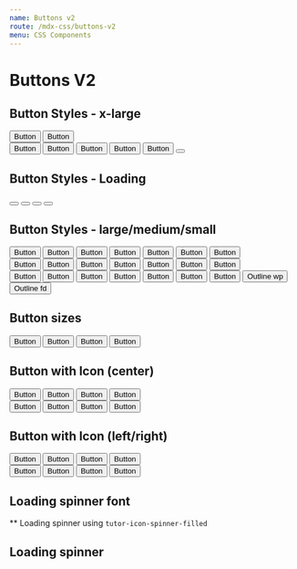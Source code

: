 ```yaml
---
name: Buttons v2
route: /mdx-css/buttons-v2
menu: CSS Components
---
```



# Buttons V2

## Button Styles - x-large

<Playground>
	<div className="tutor-btn-group tutor-mb-15">
		<button className="tutor-btn tutor-btn-wordpress tutor-btn-xl">Button</button>
		<button className="tutor-btn tutor-btn-wordpress-outline tutor-btn-xl">Button</button>
	</div>
	<div className="tutor-btn-group">
		<button className="tutor-btn tutor-btn-primary tutor-btn-xl">Button</button>
		<button className="tutor-btn tutor-btn-secondary tutor-btn-xl">Button</button>
		<button className="tutor-btn tutor-btn-tertiary tutor-is-outline tutor-btn-xl">Button</button>
		<button className="tutor-btn tutor-btn-disable tutor-no-hover  tutor-btn-xl">Button</button>
		<button className="tutor-btn tutor-btn-disable-outline tutor-no-hover tutor-btn-xl">Button</button>
		<button className="tutor-btn tutor-btn-loading tutor-no-hover tutor-btn-xl">
			<div class="ball"></div>
			<div class="ball"></div>
			<div class="ball"></div>
			<div class="ball"></div>
		</button>
	</div>
</Playground>

## Button Styles - Loading

<Playground>
	<div className="tutor-btn-group">
		<button className="tutor-btn tutor-btn-loading tutor-no-hover tutor-btn-xl">
			<div class="ball"></div>
			<div class="ball"></div>
			<div class="ball"></div>
			<div class="ball"></div>
		</button>
		<button className="tutor-btn tutor-btn-loading tutor-no-hover tutor-btn-lg">
			<div class="ball"></div>
			<div class="ball"></div>
			<div class="ball"></div>
			<div class="ball"></div>
		</button>
		<button className="tutor-btn tutor-btn-loading tutor-no-hover tutor-btn-md">
			<div class="ball"></div>
			<div class="ball"></div>
			<div class="ball"></div>
			<div class="ball"></div>
		</button>
		<button className="tutor-btn tutor-btn-loading tutor-no-hover tutor-btn-sm">
			<div class="ball"></div>
			<div class="ball"></div>
			<div class="ball"></div>
			<div class="ball"></div>
		</button>
	</div>
</Playground>

## Button Styles - large/medium/small

<Playground>
	<div className="tutor-btn-group">
		<button className="tutor-btn tutor-btn-wordpress tutor-btn-lg">Button</button>
		<button className="tutor-btn tutor-btn-wordpress-outline tutor-btn-lg">Button</button>
		<button className="tutor-btn tutor-btn-primary tutor-btn-lg">Button</button>
		<button className="tutor-btn tutor-btn-secondary tutor-btn-lg">Button</button>
		<button className="tutor-btn tutor-btn-tertiary tutor-is-outline tutor-btn-lg">Button</button>
		<button className="tutor-btn tutor-btn-disable tutor-no-hover tutor-btn-lg">Button</button>
		<button className="tutor-btn tutor-btn-disable-outline tutor-no-hover tutor-btn-lg">Button</button>
	</div>
	<div className="tutor-btn-group tutor-mt-15">
		<button className="tutor-btn tutor-btn-wordpress tutor-btn-md">Button</button>
		<button className="tutor-btn tutor-btn-wordpress-outline tutor-btn-md">Button</button>
		<button className="tutor-btn tutor-btn-primary tutor-btn-md">Button</button>
		<button className="tutor-btn tutor-btn-secondary tutor-btn-md">Button</button>
		<button className="tutor-btn tutor-btn-tertiary tutor-is-outline tutor-btn-md">Button</button>
		<button className="tutor-btn tutor-btn-disable tutor-no-hover tutor-btn-md">Button</button>
		<button className="tutor-btn tutor-btn-disable-outline tutor-no-hover tutor-btn-md">Button</button>
	</div>
	<div className="tutor-btn-group tutor-mt-15">
		<button className="tutor-btn tutor-btn-wordpress tutor-btn-sm">Button</button>
		<button className="tutor-btn tutor-btn-wordpress-outline tutor-btn-sm">Button</button>
		<button className="tutor-btn tutor-btn-primary tutor-btn-sm">Button</button>
		<button className="tutor-btn tutor-btn-secondary tutor-btn-sm">Button</button>
		<button className="tutor-btn tutor-btn-tertiary tutor-is-outline tutor-btn-sm">Button</button>
		<button className="tutor-btn tutor-btn-disable tutor-no-hover tutor-btn-sm">Button</button>
		<button className="tutor-btn tutor-btn-disable-outline tutor-no-hover tutor-btn-sm">Button</button>
		<button className="tutor-btn tutor-btn-disable-outline tutor-btn-outline-wp tutor-btn-sm">Outline wp</button>
		<button className="tutor-btn tutor-btn-disable-outline tutor-btn-outline-fd tutor-btn-sm">Outline fd</button>
	</div>
</Playground>

## Button sizes

<Playground>
	<div className="tutor-btn-group">
		<button className="tutor-btn tutor-btn-xl">Button</button>
		<button className="tutor-btn tutor-btn-lg">Button</button>
		<button className="tutor-btn tutor-btn-md">Button</button>
		<button className="tutor-btn tutor-btn-sm">Button</button>
	</div>
</Playground>

## Button with Icon (center)

<Playground>
	<div className="tutor-btn-group">
		<button className="tutor-btn tutor-btn-icon tutor-btn-primary tutor-btn-xl">
			<span className="btn-icon tutor-icon-heart-filled"></span>
			<span>Button</span>
		</button>
		<button className="tutor-btn tutor-btn-icon tutor-btn-primary tutor-btn-lg">
			<span className="btn-icon tutor-icon-heart-filled"></span>
			<span>Button</span>
		</button>
		<button className="tutor-btn tutor-btn-icon tutor-btn-primary tutor-btn-md">
			<span className="btn-icon tutor-icon-heart-filled"></span>
			<span>Button</span>
		</button>
		<button className="tutor-btn tutor-btn-icon tutor-btn-primary tutor-btn-sm">
			<span className="btn-icon tutor-icon-heart-filled"></span>
			<span>Button</span>
		</button>
	</div>
	<div className="tutor-btn-group tutor-mt-15">
		<button className="tutor-btn tutor-btn-icon tutor-btn-primary tutor-btn-sm">
			<span>Button</span>
			<span className="btn-icon tutor-icon-heart-filled"></span>
		</button>
		<button className="tutor-btn tutor-btn-icon tutor-btn-primary tutor-btn-md">
			<span>Button</span>
			<span className="btn-icon tutor-icon-heart-filled"></span>
		</button>
		<button className="tutor-btn tutor-btn-icon tutor-btn-primary tutor-btn-lg">
			<span>Button</span>
			<span className="btn-icon tutor-icon-heart-filled"></span>
		</button>
		<button className="tutor-btn tutor-btn-icon tutor-btn-primary tutor-btn-xl">
			<span>Button</span>
			<span className="btn-icon tutor-icon-heart-filled"></span>
		</button>
	</div>
</Playground>

## Button with Icon (left/right)

<Playground>
	<div className="tutor-btn-group">
		<button className="tutor-btn tutor-btn-icon tutor-btn-icon-left tutor-btn-xl">
			<span className="btn-icon  tutor-icon-heart-filled"></span>
			<span>Button</span>
		</button>
		<button className="tutor-btn tutor-btn-icon tutor-btn-icon-left tutor-btn-lg">
			<span className="btn-icon  tutor-icon-heart-filled"></span>
			<span>Button</span>
		</button>
		<button className="tutor-btn tutor-btn-icon tutor-btn-icon-left tutor-btn-md">
			<span className="btn-icon  tutor-icon-heart-filled"></span>
			<span>Button</span>
		</button>
		<button className="tutor-btn tutor-btn-icon tutor-btn-icon-left tutor-btn-sm">
			<span className="btn-icon  tutor-icon-heart-filled"></span>
			<span>Button</span>
		</button>
	</div>
	<div className="tutor-btn-group tutor-mt-15">
		<button className="tutor-btn tutor-btn-icon tutor-btn-icon-right tutor-btn-sm">
			<span>Button</span>
			<span className="btn-icon  tutor-icon-heart-filled"></span>
		</button>
		<button className="tutor-btn tutor-btn-icon tutor-btn-icon-right tutor-btn-md">
			<span>Button</span>
			<span className="btn-icon  tutor-icon-heart-filled"></span>
		</button>
		<button className="tutor-btn tutor-btn-icon tutor-btn-icon-right tutor-btn-lg">
			<span>Button</span>
			<span className="btn-icon  tutor-icon-heart-filled"></span>
		</button>
		<button className="tutor-btn tutor-btn-icon tutor-btn-icon-right tutor-btn-xl">
			<span>Button</span>
			<span className="btn-icon  tutor-icon-heart-filled"></span>
		</button>
	</div>
</Playground>

## Loading spinner font

** Loading spinner using `tutor-icon-spinner-filled`

<Playground>
	<div class="tutor-text-center tutor-color-primary-main">
		<span class="tutor-icon-spinner-filled tutor-icon-20"></span>
	</div>
	<div class="tutor-text-center tutor-color-primary-main">
		<span class="tutor-icon-spinner-filled tutor-icon-40"></span>
	</div>
	<div class="tutor-text-center tutor-color-primary-main">
		<span class="tutor-icon-spinner-filled tutor-icon-50"></span>
	</div>
</Playground>

## Loading spinner 

<Playground>
	<div className="tutor-py-20">
		<div className="tutor-loading-spinner" style={{'--size': '20px'}}></div>
	</div>
	<div className="tutor-py-20">
		<div className="tutor-loading-spinner" style={{'--size': '30px'}}></div>
	</div>
	<div className="tutor-py-30">
		<div className="tutor-loading-spinner" style={{'--size': '40px'}}></div>
	</div>
</Playground>
